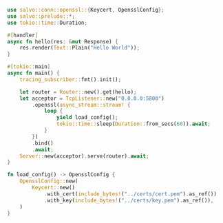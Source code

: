 
```rust  title="tls-openssl-reload/src/main.rs"
use salvo::conn::openssl::{Keycert, OpensslConfig};
use salvo::prelude::*;
use tokio::time::Duration;

#[handler]
async fn hello(res: &mut Response) {
    res.render(Text::Plain("Hello World"));
}

#[tokio::main]
async fn main() {
    tracing_subscriber::fmt().init();

    let router = Router::new().get(hello);
    let acceptor = TcpListener::new("0.0.0.0:5800")
        .openssl(async_stream::stream! {
            loop {
                yield load_config();
                tokio::time::sleep(Duration::from_secs(60)).await;
            }
        })
        .bind()
        .await;
    Server::new(acceptor).serve(router).await;
}

fn load_config() -> OpensslConfig {
    OpensslConfig::new(
        Keycert::new()
            .with_cert(include_bytes!("../certs/cert.pem").as_ref())
            .with_key(include_bytes!("../certs/key.pem").as_ref()),
    )
}

```
